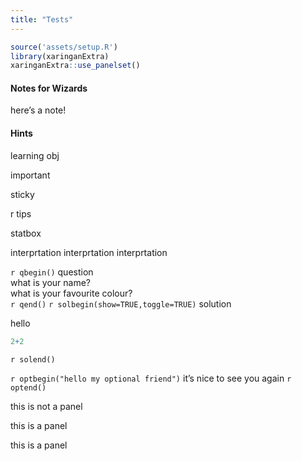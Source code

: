 ```yaml
---
title: "Tests"
---
```





```r
source('assets/setup.R')
library(xaringanExtra)
xaringanExtra::use_panelset()
```




::: {.callout-caution collapse="true"}
#### Notes for Wizards

here's a note!

:::


::: {.callout-tip collapse="true"}
#### Hints


:::









:::lo
learning obj
:::

:::imp
important
:::

:::sticky
sticky
:::

:::div-dot
:::

:::rtip
r tips
:::

:::statbox
statbox
:::

:::int
interprtation
interprtation
interprtation
:::

`r qbegin()`
question  
what is your name?  
what is your favourite colour?  
`r qend()`
`r solbegin(show=TRUE,toggle=TRUE)`
solution  

hello 
```r
2+2
```


`r solend()`

`r optbegin("hello my optional friend")`
it's nice to see you again
`r optend()`

::::panelset
:::panel
this is not a panel
:::
:::panel
this is a panel
:::
:::panel
this is a panel
:::

::::
